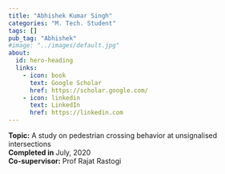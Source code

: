 ```yaml
---
title: "Abhishek Kumar Singh"
categories: "M. Tech. Student"
tags: []
pub_tag: "Abhishek"
#image: "../images/default.jpg"
about:
  id: hero-heading
  links:
    - icon: book
      text: Google Scholar
      href: https://scholar.google.com/
    - icon: linkedin
      text: LinkedIn
      href: https://linkedin.com
---
```


:::{#hero-heading}
**Topic:** A study on pedestrian crossing behavior at unsignalised intersections
 <br>
**Completed in** July, 2020<br>
**Co-supervisor:** Prof Rajat Rastogi
:::

